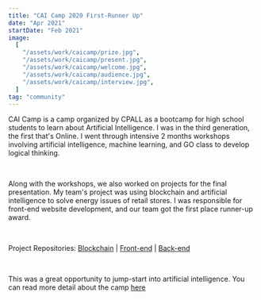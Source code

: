 ```yaml
---
title: "CAI Camp 2020 First-Runner Up"
date: "Apr 2021"
startDate: "Feb 2021"
image:
  [
    "/assets/work/caicamp/prize.jpg",
    "/assets/work/caicamp/present.jpg",
    "/assets/work/caicamp/welcome.jpg",
    "/assets/work/caicamp/audience.jpg",
    "/assets/work/caicamp/interview.jpg",
  ]
tag: "community"
---
```


CAI Camp is a camp organized by CPALL as a bootcamp for high school students to learn
about Artificial Intelligence. I was in the third generation, the first that's Online.
I went through intensive 2 months workshops involving artificial intelligence, machine learning,
and GO class to develop logical thinking.

&nbsp;

Along with the workshops, we also worked on projects for the final presentation.
My team's project was using blockchain and artificial intelligence to solve energy issues of
retail stores. I was responsible for front-end website development, and our team got the first place
runner-up award.

&nbsp;

Project Repositories: [Blockchain](https://github.com/QuadieZ/envAlt-blockchain) | [Front-end](https://github.com/QuadieZ/envAlt-website) | [Back-end](https://github.com/QuadieZ/envAlt_backend)

&nbsp;

This was a great opportunity to jump-start into artificial intelligence.
You can read more detail about the camp [here](https://www.facebook.com/caicamp)
